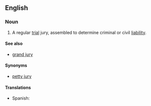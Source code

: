 ==English==
===Noun===
{{wikipedia}}
{{en-noun|sg=[[petit]] [[jury]]|petit juries}}
# {{legal}} A regular [[trial]] jury, assembled to determine criminal or civil [[liability]].

====See also====
*[[grand jury]]

====Synonyms====
*[[petty jury]]

====Translations====
*Spanish: {{t-|es|jurado de juicio|m}}